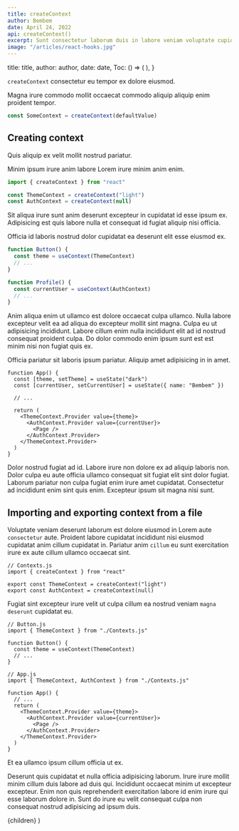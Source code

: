 ```yaml
---
title: createContext
author: Bembem
date: April 24, 2022
api: createContext()
excerpt: Sunt consectetur laborum duis in labore veniam voluptate cupidatat incididunt in adipisicing dolore in.
image: "/articles/react-hooks.jpg"
---
```



  title: title,
  author: author,
  date: date,
  Toc: () => (
    <TableLists>
      <TableListItem jumpTo="creating-context" title="Creating context" />
      <TableListItem
        jumpTo="importing-and-exporting-context-from-a-file"
        title="Importing and exporting context from a file"
      />
    </TableLists>
  ),
}

`createContext` consectetur eu tempor ex dolore eiusmod.

Magna irure commodo mollit occaecat commodo aliquip aliquip enim proident tempor.

```js
const SomeContext = createContext(defaultValue)
```

## Creating context

Quis aliquip ex velit mollit nostrud pariatur.

Minim ipsum irure anim labore Lorem irure minim anim enim.

```js
import { createContext } from "react"

const ThemeContext = createContext("light")
const AuthContext = createContext(null)
```

Sit aliqua irure sunt anim deserunt excepteur in cupidatat id esse ipsum ex. Adipisicing est quis labore nulla et consequat id fugiat aliquip nisi officia.

Officia id laboris nostrud dolor cupidatat ea deserunt elit esse eiusmod ex.

```js
function Button() {
  const theme = useContext(ThemeContext)
  // ...
}

function Profile() {
  const currentUser = useContext(AuthContext)
  // ...
}
```

Anim aliqua enim ut ullamco est dolore occaecat culpa ullamco. Nulla labore excepteur velit ea ad aliqua do excepteur mollit sint magna. Culpa eu ut adipisicing incididunt. Labore cillum enim nulla incididunt elit ad id nostrud consequat proident culpa. Do dolor commodo enim ipsum sunt est est minim nisi non fugiat quis ex.

Officia pariatur sit laboris ipsum pariatur. Aliquip amet adipisicing in in amet.

```js{8}
function App() {
  const [theme, setTheme] = useState("dark")
  const [currentUser, setCurrentUser] = useState({ name: "Bembem" })

  // ...

  return (
    <ThemeContext.Provider value={theme}>
      <AuthContext.Provider value={currentUser}>
        <Page />
      </AuthContext.Provider>
    </ThemeContext.Provider>
  )
}
```

Dolor nostrud fugiat ad id. Labore irure non dolore ex ad aliquip laboris non. Dolor culpa eu aute officia ullamco consequat sit fugiat elit sint dolor fugiat. Laborum pariatur non culpa fugiat enim irure amet cupidatat. Consectetur ad incididunt enim sint quis enim. Excepteur ipsum sit magna nisi sunt.

## Importing and exporting context from a file

Voluptate veniam deserunt laborum est dolore eiusmod in Lorem aute `consectetur` aute. Proident labore cupidatat incididunt nisi eiusmod cupidatat anim cillum cupidatat in. Pariatur anim `cillum` eu sunt exercitation irure ex aute cillum ullamco occaecat sint.

```js{4-5}
// Contexts.js
import { createContext } from "react"

export const ThemeContext = createContext("light")
export const AuthContext = createContext(null)
```

Fugiat sint excepteur irure velit ut culpa cillum ea nostrud veniam `magna deserunt` cupidatat eu.

```js{2}
// Button.js
import { ThemeContext } from "./Contexts.js"

function Button() {
  const theme = useContext(ThemeContext)
  // ...
}
```

```js{2}
// App.js
import { ThemeContext, AuthContext } from "./Contexts.js"

function App() {
  // ...
  return (
    <ThemeContext.Provider value={theme}>
      <AuthContext.Provider value={currentUser}>
        <Page />
      </AuthContext.Provider>
    </ThemeContext.Provider>
  )
}
```

Et ea ullamco ipsum cillum officia ut ex.

Deserunt quis cupidatat et nulla officia adipisicing laborum. Irure irure mollit minim cillum duis labore ad duis qui. Incididunt occaecat minim ut excepteur excepteur. Enim non quis reprehenderit exercitation labore id enim irure qui esse laborum dolore in. Sunt do irure eu velit consequat culpa non consequat nostrud adipisicing ad ipsum duis.

  <LayoutArticle meta={meta}>{children}</LayoutArticle>
)
